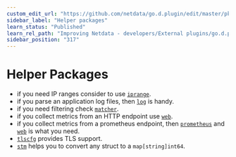 ```yaml
---
custom_edit_url: "https://github.com/netdata/go.d.plugin/edit/master/pkg/README.md"
sidebar_label: "Helper packages"
learn_status: "Published"
learn_rel_path: "Improving Netdata - developers/External plugins/go.d.plugin/Helper Packages"
sidebar_position: "317"
---
```



# Helper Packages

- if you need IP ranges consider to
  use [`iprange`](/docs/nightly/improving-netdata---developers/external-plugins/go.d.plugin/helper-packages/iprange).
- if you parse an application log files, then [`log`](https://github.com/netdata/go.d.plugin/tree/master/pkg/logs) is
  handy.
- if you need filtering
  check [`matcher`](/docs/nightly/improving-netdata---developers/external-plugins/go.d.plugin/helper-packages/matcher).
- if you collect metrics from an HTTP endpoint use [`web`](https://github.com/netdata/go.d.plugin/tree/master/pkg/web).
- if you collect metrics from a prometheus endpoint,
  then [`prometheus`](https://github.com/netdata/go.d.plugin/tree/master/pkg/prometheus)
  and [`web`](/docs/nightly/improving-netdata---developers/external-plugins/go.d.plugin/helper-packages/web) is what you need.
- [`tlscfg`](/docs/nightly/improving-netdata---developers/external-plugins/go.d.plugin/helper-packages/tlscfg) provides TLS support.
- [`stm`](/docs/nightly/improving-netdata---developers/external-plugins/go.d.plugin/helper-packages/stm) helps you to convert any struct to a `map[string]int64`.
